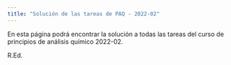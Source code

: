 ```yaml
---
title: "Solución de las tareas de PAQ - 2022-02"
---
```


En esta página podrá encontrar la solución a todas las tareas del curso de principios de análisis químico 2022-02.

R.Ed.

